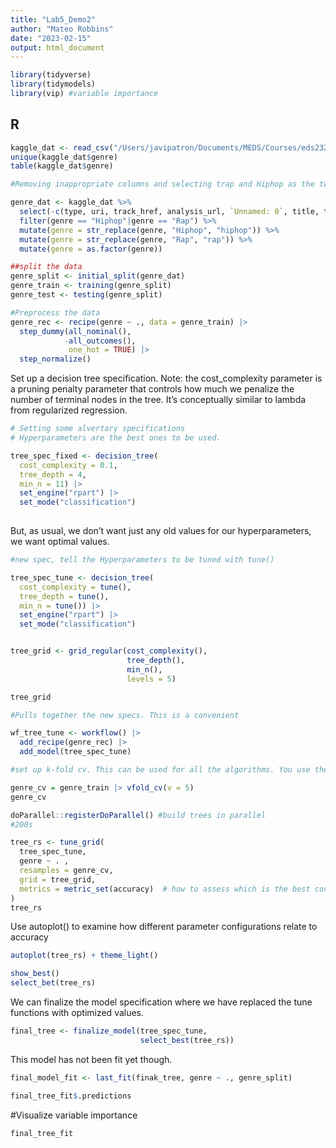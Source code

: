 ```yaml
---
title: "Lab5_Demo2"
author: "Mateo Robbins"
date: "2023-02-15"
output: html_document
---
```


```r

library(tidyverse)
library(tidymodels)
library(vip) #variable importance

```

## R
```r
kaggle_dat <- read_csv("/Users/javipatron/Documents/MEDS/Courses/eds232/labs/eds232-lab5/genres_v2.csv")
unique(kaggle_dat$genre)
table(kaggle_dat$genre)

#Removing inappropriate columns and selecting trap and Hiphop as the two genres here and making case consistent

genre_dat <- kaggle_dat %>%
  select(-c(type, uri, track_href, analysis_url, `Unnamed: 0`, title, tempo, id, song_name)) %>%
  filter(genre == "Hiphop"|genre == "Rap") %>%
  mutate(genre = str_replace(genre, "Hiphop", "hiphop")) %>%
  mutate(genre = str_replace(genre, "Rap", "rap")) %>%
  mutate(genre = as.factor(genre))
```

```r
##split the data
genre_split <- initial_split(genre_dat)
genre_train <- training(genre_split)
genre_test <- testing(genre_split)

```

```r
#Preprocess the data
genre_rec <- recipe(genre ~ ., data = genre_train) |> 
  step_dummy(all_nominal(), 
            -all_outcomes(), 
             one_hot = TRUE) |> 
  step_normalize()

```

Set up a decision tree specification. Note: the cost_complexity parameter is a pruning penalty parameter that controls how much we penalize the number of terminal nodes in the tree.  It's conceptually similar to lambda from regularized regression.

```r
# Setting some alvertary specifications
# Hyperparameters are the best ones to be used.

tree_spec_fixed <- decision_tree(
  cost_complexity = 0.1,
  tree_depth = 4,
  min_n = 11) |> 
  set_engine("rpart") |> 
  set_mode("classification")
  
```

But, as usual, we don't want just any old values for our hyperparameters, we want optimal values.
```r
#new spec, tell the Hyperparameters to be tuned with tune()

tree_spec_tune <- decision_tree(
  cost_complexity = tune(),
  tree_depth = tune(),
  min_n = tune()) |> 
  set_engine("rpart") |> 
  set_mode("classification")


tree_grid <- grid_regular(cost_complexity(), 
                          tree_depth(), 
                          min_n(), 
                          levels = 5)

tree_grid

```

```r
#Pulls together the new specs. This is a convenient 

wf_tree_tune <- workflow() |> 
  add_recipe(genre_rec) |> 
  add_model(tree_spec_tune)

```

```r
#set up k-fold cv. This can be used for all the algorithms. You use the cross validation data for the tuning.

genre_cv = genre_train |> vfold_cv(v = 5)
genre_cv

```

```r
doParallel::registerDoParallel() #build trees in parallel
#200s

tree_rs <- tune_grid(
  tree_spec_tune,
  genre ~ . , 
  resamples = genre_cv,
  grid = tree_grid,
  metrics = metric_set(accuracy)  # how to assess which is the best convination
)
tree_rs


```
Use autoplot() to examine how different parameter configurations relate to accuracy 
```r
autoplot(tree_rs) + theme_light()
```

```r
show_best()
select_bet(tree_rs)
```

We can finalize the model specification where we have replaced the tune functions with optimized values.

```r
final_tree <- finalize_model(tree_spec_tune,
                             select_best(tree_rs))
```

This model has not been fit yet though.

```r
final_model_fit <- last_fit(finak_tree, genre ~ ., genre_split)

final_tree_fit$.predictions

```

#Visualize variable importance
```r
final_tree_fit 
```